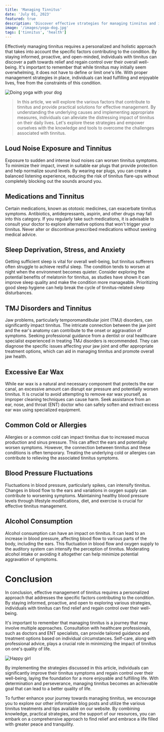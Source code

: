 ```yaml
---
title: 'Managing Tinnitus'
date: 'July 01, 2023'
featured: true
description: 'Discover effective strategies for managing tinnitus and improving your quality of life.'
image: '/images/yoga-dog.jpg'
tags: ['tinnitus', 'health']
---
```


Effectively managing tinnitus requires a personalized and holistic approach that takes into account the specific factors contributing to the condition. By staying informed, proactive, and open-minded, individuals with tinnitus can discover a path towards relief and regain control over their overall well-being. It's important to remember that while tinnitus may initially seem overwhelming, it does not have to define or limit one's life. With proper management strategies in place, individuals can lead fulfilling and enjoyable lives, free from the constraints of this condition.

<Image src="/images/yoga-dog.jpg" alt="Doing yoga with your dog" />

<Blockquote>
  In this article, we will explore the various factors that contribute to
  tinnitus and provide practical solutions for effective management. By
  understanding the underlying causes and implementing appropriate measures,
  individuals can alleviate the distressing impact of tinnitus on their daily
  lives. Let's explore these strategies and empower ourselves with the knowledge
  and tools to overcome the challenges associated with tinnitus.
</Blockquote>

<AdComponent />

## <Highlighter>Loud Noise Exposure and Tinnitus</Highlighter>

Exposure to sudden and intense loud noises can worsen tinnitus symptoms. To minimize their impact, invest in suitable ear plugs that provide protection and help normalize sound levels. By wearing ear plugs, you can create a balanced listening experience, reducing the risk of tinnitus flare-ups without completely blocking out the sounds around you.

## <Highlighter>Medications and Tinnitus</Highlighter>

Certain medications, known as ototoxic medicines, can exacerbate tinnitus symptoms. Antibiotics, antidepressants, aspirin, and other drugs may fall into this category. If you regularly take such medications, it is advisable to consult your doctor to explore alternative options that won't trigger your tinnitus. Never alter or discontinue prescribed medications without seeking medical advice.

## <Highlighter>Sleep Deprivation, Stress, and Anxiety</Highlighter>

Getting sufficient sleep is vital for overall well-being, but tinnitus sufferers often struggle to achieve restful sleep. The condition tends to worsen at night when the environment becomes quieter. Consider exploring the potential benefits of melatonin for tinnitus, as studies have shown it can improve sleep quality and make the condition more manageable. Prioritizing good sleep hygiene can help break the cycle of tinnitus-related sleep disturbances.

<AdComponent />

## <Highlighter>TMJ Disorders and Tinnitus</Highlighter>

Jaw problems, particularly temporomandibular joint (TMJ) disorders, can significantly impact tinnitus. The intricate connection between the jaw joint and the ear's anatomy can contribute to the onset or aggravation of symptoms. Seeking professional guidance from a dentist or oral healthcare specialist experienced in treating TMJ disorders is recommended. They can diagnose the specific issues affecting your jaw joint and offer appropriate treatment options, which can aid in managing tinnitus and promote overall jaw health.

## <Highlighter>Excessive Ear Wax</Highlighter>

While ear wax is a natural and necessary component that protects the ear canal, an excessive amount can disrupt ear pressure and potentially worsen tinnitus. It is crucial to avoid attempting to remove ear wax yourself, as improper cleaning techniques can cause harm. Seek assistance from an ear, nose, and throat (ENT) doctor who can safely soften and extract excess ear wax using specialized equipment.

## <Highlighter>Common Cold or Allergies</Highlighter>

Allergies or a common cold can impact tinnitus due to increased mucus production and sinus pressure. This can affect the ears and potentially worsen symptoms. However, the connection between tinnitus and these conditions is often temporary. Treating the underlying cold or allergies can contribute to relieving the associated tinnitus symptoms.

<AdComponent />

## <Highlighter>Blood Pressure Fluctuations</Highlighter>

Fluctuations in blood pressure, particularly spikes, can intensify tinnitus. Changes in blood flow to the ears and variations in oxygen supply can contribute to worsening symptoms. Maintaining healthy blood pressure levels through lifestyle modifications, diet, and exercise is crucial for effective tinnitus management.

## <Highlighter>Alcohol Consumption</Highlighter>

Alcohol consumption can have an impact on tinnitus. It can lead to an increase in blood pressure, affecting blood flow to various parts of the body, including the ears. This fluctuation in blood flow and oxygen supply to the auditory system can intensify the perception of tinnitus. Moderating alcohol intake or avoiding it altogether can help minimize potential aggravation of symptoms.

<AdComponent />

# <Highlighter>Conclusion</Highlighter>

In conclusion, effective management of tinnitus requires a personalized approach that addresses the specific factors contributing to the condition. By staying informed, proactive, and open to exploring various strategies, individuals with tinnitus can find relief and regain control over their well-being.

It's important to remember that managing tinnitus is a journey that may involve multiple approaches. Consultation with healthcare professionals, such as doctors and ENT specialists, can provide tailored guidance and treatment options based on individual circumstances. Self-care, along with professional advice, plays a crucial role in minimizing the impact of tinnitus on one's quality of life.

<Image src="/images/happy-girl.jpg" alt="Happy girl" />

By implementing the strategies discussed in this article, individuals can significantly improve their tinnitus symptoms and regain control over their well-being, laying the foundation for a more enjoyable and fulfilling life. With determination and perseverance, managing tinnitus becomes an achievable goal that can lead to a better quality of life.

To further enhance your journey towards managing tinnitus, we encourage you to explore our other informative blog posts and utilize the various tinnitus treatments and tips available on our website. By combining knowledge, practical strategies, and the support of our resources, you can embark on a comprehensive approach to find relief and embrace a life filled with greater peace and tranquility.

<AdComponent />

